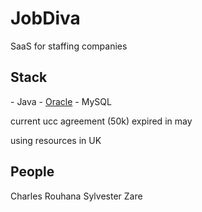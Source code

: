 = JobDiva =

SaaS for staffing companies


== Stack ==

- Java
- [[Oracle]]
- MySQL

current ucc agreement (50k) expired in may

using resources in UK



== People ==
Charles Rouhana
Sylvester Zare



